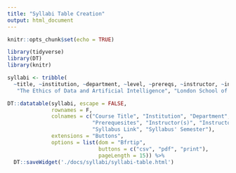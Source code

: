```yaml
---
title: "Syllabi Table Creation"
output: html_document
---
```


```r
knitr::opts_chunk$set(echo = TRUE)

library(tidyverse)
library(DT)
library(knitr)
```

```r
syllabi <- tribble(
  ~title, ~institution, ~department, ~level, ~prereqs, ~instructor, ~intructor_discipline,  ~`link`, ~semester,
   "The Ethics of Data and Artificial Intelligence", "London School of Economics","Philosophy, Logic, and Scientific Method", "Undergraduate", "None", "Kate Vredenburgh, Ali Boyle, Alex Voorhoeve, Paoloa Romero", "Philosophy, Logic, and Scientific Method", '<a target="_top" href = "https://www.lse.ac.uk/ss-asset-library/course-outlines/2023/ME102-Course-Outline-2023.pdf" target = "_blank">Syllabus Link</a>', "Summer 2023")
```

```r
DT::datatable(syllabi, escape = FALSE,
              rownames = F,
              colnames = c("Course Title", "Institution", "Department", "Course Level",
                           "Prerequesites", "Instructor(s)", "Instructor's Discpline", 
                           "Syllabus Link", "Syllabus' Semester"),
              extensions = "Buttons",
              options = list(dom = "Bfrtip",
                             buttons = c("csv", "pdf", "print"),
                             pageLength = 15)) %>%
  DT::saveWidget('./docs/syllabi/syllabi-table.html')
```

